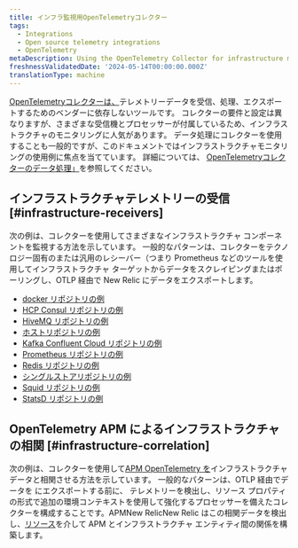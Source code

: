 ```yaml
---
title: インフラ監視用OpenTelemetryコレクター
tags:
  - Integrations
  - Open source telemetry integrations
  - OpenTelemetry
metaDescription: Using the OpenTelemetry Collector for infrastructure monitoring
freshnessValidatedDate: '2024-05-14T00:00:00.000Z'
translationType: machine
---
```


[OpenTelemetryコレクターは、](https://opentelemetry.io/docs/collector/)テレメトリーデータを受信、処理、エクスポートするためのベンダーに依存しないツールです。 コレクターの要件と設定は異なりますが、さまざまな受信機とプロセッサーが付属しているため、インフラストラクチャのモニタリングに人気があります。 データ処理にコレクターを使用することも一般的ですが、このドキュメントではインフラストラクチャモニタリングの使用例に焦点を当てています。 詳細については、 [OpenTelemetryコレクターのデータ処理」](/docs/opentelemetry/get-started/collector-processing/opentelemetry-collector-processing-intro)を参照してください。

## インフラストラクチャテレメトリーの受信 [#infrastructure-receivers]

次の例は、コレクターを使用してさまざまなインフラストラクチャ コンポーネントを監視する方法を示しています。 一般的なパターンは、コレクターをテクノロジー固有のまたは汎用のレシーバー（つまり Prometheus などのツールを使用してインフラストラクチャ ターゲットからデータをスクレイピングまたはポーリングし、OTLP 経由で New Relic にデータをエクスポートします。

* [docker リポジトリの例](https://github.com/newrelic/newrelic-opentelemetry-examples/tree/main/other-examples/collector/docker)
* [HCP Consul リポジトリの例](https://github.com/newrelic/newrelic-opentelemetry-examples/tree/main/other-examples/collector/hcp-consul)
* [HiveMQ リポジトリの例](https://github.com/newrelic/newrelic-opentelemetry-examples/tree/main/other-examples/collector/hivemq)
* [ホストリポジトリの例](https://github.com/newrelic/newrelic-opentelemetry-examples/tree/main/other-examples/collector/host-monitoring)
* [Kafka Confluent Cloud リポジトリの例](https://github.com/newrelic/newrelic-opentelemetry-examples/tree/main/other-examples/collector/confluentcloud)
* [Prometheus リポジトリの例](https://github.com/newrelic/newrelic-opentelemetry-examples/tree/main/other-examples/collector/prometheus)
* [Redis リポジトリの例](https://github.com/newrelic/newrelic-opentelemetry-examples/tree/main/other-examples/collector/redis)
* [シングルストアリポジトリの例](https://github.com/newrelic/newrelic-opentelemetry-examples/tree/main/other-examples/collector/singlestore)
* [Squid リポジトリの例](https://github.com/newrelic/newrelic-opentelemetry-examples/tree/main/other-examples/collector/squid)
* [StatsD リポジトリの例](https://github.com/newrelic/newrelic-opentelemetry-examples/tree/main/other-examples/collector/statsd)

## OpenTelemetry APM によるインフラストラクチャの相関 [#infrastructure-correlation]

次の例は、コレクターを使用して[APM OpenTelemetry を](/docs/opentelemetry/get-started/apm-monitoring/opentelemetry-apm-intro)インフラストラクチャ データと相関させる方法を示しています。 一般的なパターンは、OTLP 経由でデータを にエクスポートする前に、 テレメトリーを検出し、リソース プロパティの形式で追加の環境コンテキストを使用して強化するプロセッサーを備えたコレクターを構成することです。APMNew RelicNew Relic はこの相関データを検出し、[リソース](/docs/opentelemetry/best-practices/opentelemetry-best-practices-resources)を介して APM とインフラストラクチャ エンティティ間の関係を構築します。